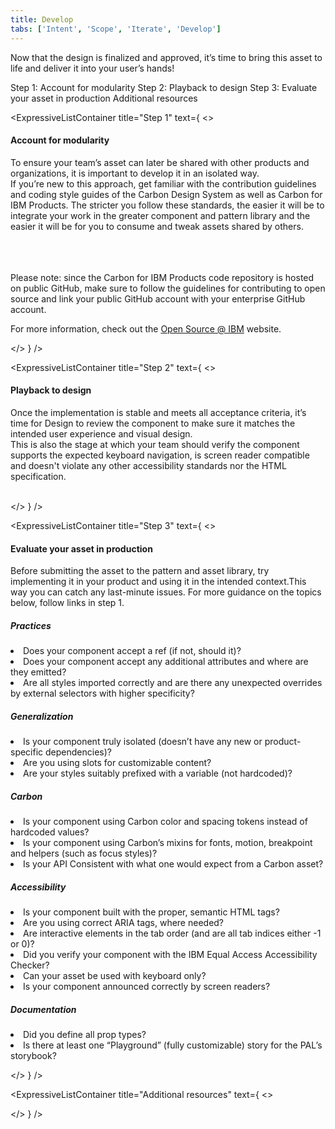 ```yaml
---
title: Develop
tabs: ['Intent', 'Scope', 'Iterate', 'Develop']
---
```


<PageDescription>

Now that the design is finalized and approved, it’s time to bring this asset to life and deliver it into your user’s hands!

</PageDescription>

<AnchorLinks>
  <AnchorLink to="#step-1">Step 1: Account for modularity</AnchorLink>
  <AnchorLink to="#step-2">Step 2: Playback to design</AnchorLink>
  <AnchorLink to="#step-3">Step 3: Evaluate your asset in production</AnchorLink>
  <AnchorLink>Additional resources</AnchorLink>
</AnchorLinks>

<br />

<div id="step-1" />

<ExpressiveListContainer title="Step 1" text={
<>

#### Account for modularity

To ensure your team’s asset can later be shared with other products and organizations, it is important to develop it in an isolated way.
<br />
If you’re new to this approach, get familiar with the contribution guidelines and coding style guides of the Carbon Design System as well as Carbon for IBM Products. The stricter you follow these standards, the easier it will be to integrate your work in the greater component and pattern library and the easier it will be for you to consume and tweak assets shared by others.
<br /><br />
<CardGroup>
  <MiniCard title="Carbon contribution guidelines" actionIcon="launch" href="https://github.com/carbon-design-system/carbon/blob/main/.github/CONTRIBUTING.md" />
  <MiniCard title="Carbon developer handbook" actionIcon="launch" href="https://github.com/carbon-design-system/carbon/blob/main/docs/developer-handbook.md" />
  <MiniCard title="Carbon for IBM Products" actionIcon="launch" href="https://github.com/carbon-design-system/ibm-cloud-cognitive" />
</CardGroup>
<br /><br />

Please note: since the Carbon for IBM Products code repository is hosted on public GitHub, make sure to follow the guidelines for contributing to open source and link your public GitHub account with your enterprise GitHub account.
<br />

For more information, check out the [Open Source @ IBM](https://w3.ibm.com/developer/open-source/) website.

</>
} />

<div id="step-2" />

<ExpressiveListContainer title="Step 2" text={
<>

#### Playback to design

Once the implementation is stable and meets all acceptance criteria, it’s time for Design to review the component to make sure it matches the intended user experience and visual design.
<br />
This is also the stage at which your team should verify the component supports the expected keyboard navigation, is screen reader compatible and doesn't violate any other accessibility standards nor the HTML specification.
<br /><br />
<CardGroup>
  <MiniCard title="IBM Equal Access Accessibility Checker" actionIcon="launch" href="https://github.com/IBMa/equal-access" />
</CardGroup>

</>
} />

<div id="step-3" />

<ExpressiveListContainer title="Step 3" text={
<>

#### Evaluate your asset in production

Before submitting the asset to the pattern and asset library, try implementing it in your product and using it in the intended context.This way you can catch any last-minute issues. For more guidance on the topics below, follow links in step 1.
<br />

##### Practices

<EnumerationCards kind="checklist">
  <li>
    Does your component accept a ref (if not, should it)?
  </li>
  <li>
    Does your component accept any additional attributes and where are they emitted?
  </li>
  <li>
    Are all styles imported correctly and are there any unexpected overrides by external selectors with higher specificity?
  </li>
</EnumerationCards>

##### Generalization

<EnumerationCards kind="checklist">
  <li>
    Is your component truly isolated (doesn’t have any new or product-specific dependencies)?
  </li>
  <li>
    Are you using slots for customizable content?
  </li>
  <li>
    Are your styles suitably prefixed with a variable (not hardcoded)?
  </li>
</EnumerationCards>

##### Carbon

<EnumerationCards kind="checklist">
  <li>
    Is your component using Carbon color and spacing tokens instead of hardcoded values?
  </li>
  <li>
    Is your component using Carbon’s mixins for fonts, motion, breakpoint and helpers (such as focus styles)?
  </li>
  <li>
    Is your API Consistent with what one would expect from a Carbon asset?
  </li>
</EnumerationCards>

##### Accessibility

<EnumerationCards kind="checklist">
  <li>
    Is your component built with the proper, semantic HTML tags?
  </li>
  <li>
    Are you using correct ARIA tags, where needed?
  </li>
  <li>
    Are interactive elements in the tab order (and are all tab indices either -1 or 0)?
  </li>
  <li>
    Did you verify your component with the IBM Equal Access Accessibility Checker?
  </li>
  <li>
    Can your asset be used with keyboard only?
  </li>
  <li>
    Is your component announced correctly by screen readers?
  </li>
</EnumerationCards>

##### Documentation

<EnumerationCards kind="checklist">
  <li>
    Did you define all prop types?
  </li>
  <li>
    Is there at least one “Playground” (fully customizable) story for the PAL’s storybook?
  </li>
</EnumerationCards>

</>
} />

<div id="additional-resources" />

<ExpressiveListContainer title="Additional resources" text={
<>

<CardGroup>
  <MiniCard title="Carbon grid course" actionIcon="launch" href="https://yourlearning.ibm.com/activity/URL-571553F89DE9" />
  <MiniCard title="WAI-ARIA Authoring Practices" actionIcon="launch" href="https://www.w3.org/TR/wai-aria-practices" />
</CardGroup>

</>
} />
